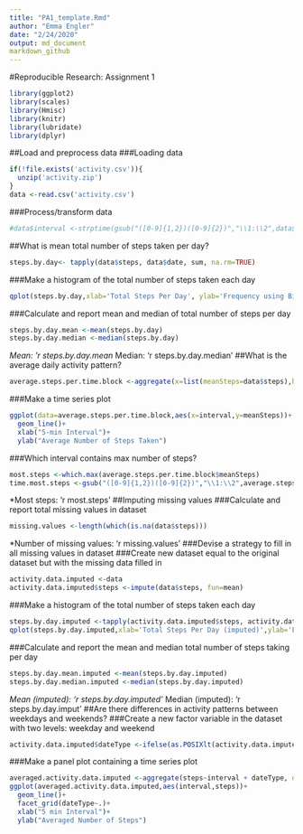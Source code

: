 ```yaml
---
title: "PA1_template.Rmd"
author: "Emma Engler"
date: "2/24/2020"
output: md_document 
markdown_github
---
```


#Reproducible Research: Assignment 1 

```r
library(ggplot2)
library(scales)
library(Hmisc)
library(knitr)
library(lubridate)
library(dplyr)
```

##Load and preprocess data 
###Loading data 
```r
if(!file.exists('activity.csv')){
  unzip('activity.zip')
}
data <-read.csv('activity.csv')
```
###Process/transform data 
```r
#data$interval <-strptime(gsub("([0-9]{1,2})([0-9]{2})","\\1:\\2",data$interval), format='%H:%M')
```
##What is mean total number of steps taken per day? 
```r
steps.by.day<- tapply(data$steps, data$date, sum, na.rm=TRUE)
```
###Make a histogram of the total number of steps taken each day 
```r
qplot(steps.by.day,xlab='Total Steps Per Day', ylab='Frequency using Binwith 500', binwidth=500)
```
###Calculate and report mean and median of total number of steps per day 
```r
steps.by.day.mean <-mean(steps.by.day)
steps.by.day.median <-median(steps.by.day)
```
*Mean: 'r steps.by.day.mean 
*Median: 'r steps.by.day.median'
##What is the average daily activity pattern? 
```r
average.steps.per.time.block <-aggregate(x=list(meanSteps=data$steps),by=list(interval=data$interval), FUN=mean, na.rm=TRUE)
```
###Make a time series plot
```r
ggplot(data=average.steps.per.time.block,aes(x=interval,y=meanSteps))+
  geom_line()+
  xlab("5-min Interval")+
  ylab("Average Number of Steps Taken")
```
###Which interval contains max number of steps? 
```r
most.steps <-which.max(average.steps.per.time.block$meanSteps)
time.most.steps <-gsub("([0-9]{1,2})([0-9]{2})","\\1:\\2",average.steps.per.time.block[most.steps,'interval'])
```
*Most steps: 'r most.steps'
##Imputing missing values 
###Calculate and report total missing values in dataset 
```r
missing.values <-length(which(is.na(data$steps)))
```
*Number of missing values: 'r missing.values' 
###Devise a strategy to fill in all missing values in dataset 
###Create new dataset equal to the original dataset but with the missing data filled in 
```r
activity.data.imputed <-data 
activity.data.imputed$steps <-impute(data$steps, fun=mean)
```
###Make a histogram of the total number of steps taken each day 
```r
steps.by.day.imputed <-tapply(activity.data.imputed$steps, activity.data.imputed$date,sum)
qplot(steps.by.day.imputed,xlab='Total Steps Per Day (imputed)',ylab='Frequency Using Binwith=500', binwidth=500)
```
###Calculate and report the mean and median total number of steps taking per day 
```r
steps.by.day.mean.imputed <-mean(steps.by.day.imputed)
steps.by.day.median.imputed <-median(steps.by.day.imputed)
```
*Mean (imputed): 'r steps.by.day.imputed'
*Median (imputed): 'r steps.by.day.imput' 
##Are there differences in activity patterns between weekdays and weekends? 
###Create a new factor variable in the dataset with two levels: weekday and weekend 
```r
activity.data.imputed$dateType <-ifelse(as.POSIXlt(activity.data.imputed$date)$wday %in% c(0.6),'weekend','weekday')
```
###Make a panel plot containing a time series plot 
```r
averaged.activity.data.imputed <-aggregate(steps~interval + dateType, data=activity.data.imputed,mean)
ggplot(averaged.activity.data.imputed,aes(interval,steps))+
  geom_line()+
  facet_grid(dateType~.)+
  xlab("5 min Interval")+
  ylab("Averaged Number of Steps")
```
